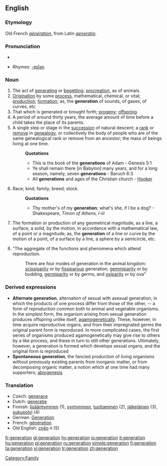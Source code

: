 ==English==

===Etymology===
Old French ''[[génération]]'', from Latin ''[[generatio]]''.

===Pronunciation===
*{{audio|en-us-generation.ogg|Audio (US)}}

*Rhymes: [[Rhymes:English:-eɪʃǝn|-eɪʃǝn]]

===Noun===
{{en-noun}}

#The act of [[generating]] or [[begetting]]; [[procreation]], as of animals.
#[[Origination]] by some [[process]], mathematical, chemical, or vital; [[production]]; [[formation]]; as, the '''generation''' of sounds, of gases, of curves, etc
#That which is generated or brought forth; [[progeny]]; [[offspring]].
#A period of around thirty years, the average amount of time before a child takes the place of its parents.
#A single step or stage in the [[succession]] of natural descent; a [[rank]] or [[remove]] in [[genealogy]], or collectively the body of people who are of the same genealogical rank or remove from an ancestor; the mass of beings living at one time.
#:'''Quotations'''
#:*This is the book of the '''generations''' of Adam - Genesis 5:1
#:*Ye shall remain there [in Babylon] many years, and for a long season, namely, seven '''generations''' - Baruch 6:3
#:*All '''generations''' and ages of the Christian church - [[Hooker]]
#Race; kind; family; breed; stock.
#:'''Quotations'''
#:*Thy mother's of my '''generation'''; what's she, if I be a dog? - Shakespeare, ''Timon of Athens, I-iii''
# {{geometry}} The formation or production of any geometrical magnitude, as a line, a surface, a solid, by the motion, in accordance with a mathematical law, of a point or a magnitude; as, the '''generation''' of a line or curve by the motion of a point, of a surface by a line, a sphere by a semicircle, etc.
# {{biology}} "The aggregate of the functions and phenomena which attend reproduction.
#:There are four modes of generation in the animal kingdom: [[scissiparity]] or by [[fissiparous]] generation, [[gemmiparity]] or by budding, [[germiparity]] or by germs, and [[oviparity]] or by ova"

===Derived expressions===
*'''Alternate generation''', {{biology}} alternation of sexual with asexual generation, in which the products of one process differ from those of the other, -- a form of reproduction common both to animal and vegetable organisms. In the simplest form, the organism arising from sexual generation produces offspring unlike itself, [[agamogenetically]]. These, however, in time acquire reproductive organs, and from their impregnated germs the original parent form is reproduced. In more complicated cases, the first series of organisms produced agamogenetically may give rise to others by a like process, and these in turn to still other generations. Ultimately, however, a generation is formed which develops sexual organs, and the original form is reproduced
*'''Spontaneous generation''', {{biology}} the fancied production of living organisms without previously existing parents from inorganic matter, or from decomposing organic matter, a notion which at one time had many supporters; [[abiogenesis]]

===Translation===
*Czech: [[generace]] {{f}}
*Dutch: [[generatie]]
*Finnish: [[lisääntyminen]] (1), [[syntyminen]], [[tuottaminen]] (2), [[jälkeläinen]] (3), [[sukupolvi]] (4)
*German: [[Generation]] {{f}}
*French: [[génération]]
*Old English: [[cneo|cnēo]] ''n'' (5)

[[Category:Family]]

[[fr:generation]]
[[gl:generation]]
[[hy:generation]]
[[io:generation]]
[[it:generation]]
[[hu:generation]]
[[pl:generation]]
[[ru:generation]]
[[simple:generation]]
[[fi:generation]]
[[ta:generation]]
[[vi:generation]]
[[tr:generation]]
[[zh:generation]]
